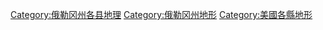 
[[Category:俄勒冈州各县地理|Category:俄勒冈州各县地理]]
[[Category:俄勒冈州地形|Category:俄勒冈州地形]]
[[Category:美國各縣地形|Category:美國各縣地形]]